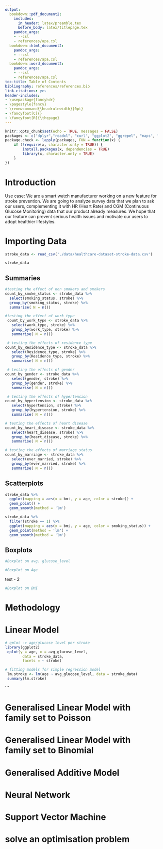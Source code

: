 ```yaml
---
output:
  bookdown::pdf_document2:
    includes:
      in_header: latex/preamble.tex
      before_body: latex/titlepage.tex
    pandoc_args:
    - --csl
    - references/apa.csl
  bookdown::html_document2:
    pandoc_args:
    - --csl
    - references/apa.csl
  bookdown::word_document2:
    pandoc_args:
    - --csl
    - references/apa.csl
toc-title: Table of Contents
bibliography: references/references.bib
link-citations: yes
header-includes:
- \usepackage{fancyhdr}
- \pagestyle{fancy}
- \renewcommand{\headrulewidth}{0pt}
- \fancyfoot[C]{}
- \fancyfoot[R]{\thepage}
---
```


```r
knitr::opts_chunk$set(echo = TRUE, messages = FALSE)
packages <- c("dplyr","readxl", "curl", "ggplot2", "ggrepel", "maps", "plotly", "stringr", "tm", "wordcloud2", "tidyverse", "RColorBrewer", "ggwordcloud", "viridis", "bookdown", "utils", "leaps", "broom","GGally")
package.check <- lapply(packages, FUN = function(x) {
    if (!require(x, character.only = TRUE)) {
        install.packages(x, dependencies = TRUE)
        library(x, character.only = TRUE)
    }
})
```

\fancyhead[LR]{}
\pagenumbering{roman}

\newpage
\cleardoublepage
\pagenumbering{arabic}
\fancyhead[L]{Applied Machine Learning and Predictive Modelling: Stroke Data}
\fancyhead[R]{MPM02}


# Introduction
Use case:
We are a smart watch manufacturer working on a new feature for stroke prevention.
We are going to analyze survey data that we plan to ask our users, complementing it with HR (Heart Rate) and CGM (Continuous Glucose Monitoring) data that our product already measures.
We hope that our feature can prevent serious health issues and motivate our users to adopt healthier lifestyles.

# Importing Data
````r
stroke_data <- read_csv('./data/healthcare-dataset-stroke-data.csv')

stroke_data

````
## Summaries
```r
#testing the effect of non smokers and smokers
count_by_smoke_status <- stroke_data %>% 
  select(smoking_status, stroke) %>%
  group_by(smoking_status, stroke) %>%
  summarise( N = n())

```
```r
#testing the effect of work type
 count_by_work_type <- stroke_data %>% 
   select(work_type, stroke) %>% 
   group_by(work_type, stroke) %>%
   summarise( N = n())
```
```r
 # testing the effects of residence type
count_by_Residence_type <- stroke_data %>% 
   select(Residence_type, stroke) %>% 
   group_by(Residence_type, stroke) %>%
   summarise( N = n())
```
```r
 # testing the effects of gender
count_by_gender <- stroke_data %>% 
   select(gender, stroke) %>% 
   group_by(gender, stroke) %>%
   summarise( N = n())

```
```r
 # testing the effects of hypertension
count_by_hypertension <- stroke_data %>% 
   select(hypertension, stroke) %>% 
   group_by(hypertension, stroke) %>%
   summarise( N = n())

```
```r
# testing the effects of heart disease
count_by_heart_disease <- stroke_data %>% 
   select(heart_disease, stroke) %>% 
   group_by(heart_disease, stroke) %>%
   summarise( N = n())
```
```r
# testing the effects of marriage status
count_by_marriage <- stroke_data %>% 
   select(ever_married, stroke) %>% 
   group_by(ever_married, stroke) %>%
   summarise( N = n())
```







## Scatterplots
```r
stroke_data %>% 
  ggplot(mapping = aes(x = bmi, y = age, color = stroke)) +
  geom_point() +
  geom_smooth(method = 'lm')

stroke_data %>% 
  filter(stroke == 1) %>%
  ggplot(mapping = aes(x = bmi, y = age, color = smoking_status)) +
  geom_point(method = 'lm') +
  geom_smooth(method = 'lm')

```

## Boxplots

```r
#Boxplot on avg. glucose_level

```

```r
#Boxplot on Age
```
test - 2
```r
#Boxplot on BMI
```

# Methodology


# Linear Model
```r
# qplot -> age/glucose level per stroke
library(ggplot2)
 qplot(y = age, x = avg_glucose_level,
        data = stroke_data,
        facets = ~ stroke)
```
```r
# fitting models for simple regression model
 lm.stroke <- lm(age ~ avg_glucose_level, data = stroke_data)
 summary(lm.stroke)
```

```


# Generalised Linear Model with family set to Poisson

# Generalised Linear Model with family set to Binomial

# Generalised Additive Model

# Neural Network

# Support Vector Machine

# solve an optimisation problem


\newpage

